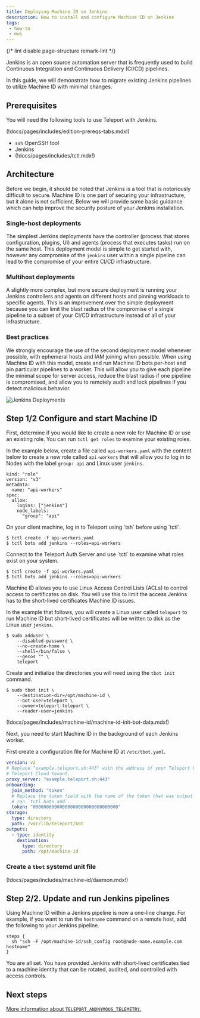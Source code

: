 ```yaml
---
title: Deploying Machine ID on Jenkins
description: How to install and configure Machine ID on Jenkins
tags:
 - how-to
 - mwi
---
```


{/* lint disable page-structure remark-lint */}

Jenkins is an open source automation server that is frequently used to build
Continuous Integration and Continuous Delivery (CI/CD) pipelines.

In this guide, we will demonstrate how to migrate existing Jenkins pipelines to
utilize Machine ID with minimal changes.

## Prerequisites

You will need the following tools to use Teleport with Jenkins.

(!docs/pages/includes/edition-prereqs-tabs.mdx!)

- `ssh` OpenSSH tool
- Jenkins
- (!docs/pages/includes/tctl.mdx!)

## Architecture

Before we begin, it should be noted that Jenkins is a tool that is notoriously
difficult to secure. Machine ID is one part of securing your infrastructure,
but it alone is not sufficient. Below we will provide some basic guidance which
can help improve the security posture of your Jenkins installation.

### Single-host deployments

The simplest Jenkins deployments have the
controller (process that stores configuration, plugins, UI) and agents (process
that executes tasks) run on the same host. This deployment model is simple to
get started with, however any compromise of the `jenkins` user within a single
pipeline can lead to the compromise of your entire CI/CD infrastructure.

### Multihost deployments

A slightly more complex, but more secure deployment
is running your Jenkins controllers and agents on different hosts and pinning
workloads to specific agents. This is an improvement over the simple deployment
because you can limit the blast radius of the compromise of a single pipeline
to a subset of your CI/CD infrastructure instead of all of your infrastructure.

### Best practices

We strongly encourage the use of the second deployment model whenever possible,
with ephemeral hosts and IAM joining when possible. When using Machine ID with
this model, create and run Machine ID bots per-host and pin particular
pipelines to a worker. This will allow you to give each pipeline the minimal
scope for server access, reduce the blast radius if one pipeline is
compromised, and allow you to remotely audit and lock pipelines if you detect
malicious behavior.

  ![Jenkins Deployments](../../../../img/machine-id/jenkins.png)

## Step 1/2 Configure and start Machine ID

First, determine if you would like to create a new role for Machine ID or use
an existing role. You can run `tctl get roles` to examine your existing roles.

In the example below, create a file called `api-workers.yaml` with the content below
to create a new role called `api-workers` that will allow you to log in to Nodes
with the label `group: api` and Linux user `jenkins`.

```
kind: "role"
version: "v3"
metadata:
  name: "api-workers"
spec:
  allow:
    logins: ["jenkins"]
    node_labels:
      "group": "api"
```

<Tabs>
<TabItem scope={["cloud"]} label="Teleport Enterprise Cloud">
On your client machine, log in to Teleport using `tsh` before using `tctl`.

```code
$ tctl create -f api-workers.yaml
$ tctl bots add jenkins --roles=api-workers
```
</TabItem>
<TabItem scope={["oss","enterprise"]} label="Self-Hosted">
Connect to the Teleport Auth Server and use `tctl` to examine what roles exist on
your system.

```code
$ tctl create -f api-workers.yaml
$ tctl bots add jenkins --roles=api-workers
```
</TabItem>

</Tabs>

Machine ID allows you to use Linux Access Control Lists (ACLs) to control
access to certificates on disk. You will use this to limit the access Jenkins
has to the short-lived certificates Machine ID issues.

In the example that follows, you will create a Linux user called `teleport` to
run Machine ID but short-lived certificates will be written to disk as the
Linux user `jenkins`.

```code
$ sudo adduser \
    --disabled-password \
    --no-create-home \
    --shell=/bin/false \
    --gecos "" \
    teleport
```

Create and initialize the directories you will need using the `tbot init`
command.

```code
$ sudo tbot init \
    --destination-dir=/opt/machine-id \
    --bot-user=teleport \
    --owner=teleport:teleport \
    --reader-user=jenkins
```

(!docs/pages/includes/machine-id/machine-id-init-bot-data.mdx!)

Next, you need to start Machine ID in the background of each Jenkins worker.

First create a configuration file for Machine ID at `/etc/tbot.yaml`.

```yaml
version: v2
# Replace "example.teleport.sh:443" with the address of your Teleport Proxy or
# Teleport Cloud tenant.
proxy_server: "example.teleport.sh:443"
onboarding:
  join_method: "token"
  # Replace the token field with the name of the token that was output when you
  # ran `tctl bots add`.
  token: "00000000000000000000000000000000"
storage:
  type: directory
  path: /var/lib/teleport/bot
outputs:
  - type: identity
    destination:
      type: directory
      path: /opt/machine-id
```

### Create a `tbot` systemd unit file

(!docs/pages/includes/machine-id/daemon.mdx!)

## Step 2/2. Update and run Jenkins pipelines

Using Machine ID within a Jenkins pipeline is now a one-line change. For
example, if you want to run the `hostname` command on a remote host, add the
following to your Jenkins pipeline.

```
steps {
  sh "ssh -F /opt/machine-id/ssh_config root@node-name.example.com hostname"
}
```

You are all set. You have provided Jenkins with short-lived certificates tied
to a machine identity that can be rotated, audited, and controlled with access controls.

## Next steps

[More information about `TELEPORT_ANONYMOUS_TELEMETRY`.](../../../reference/machine-id/telemetry.mdx)

